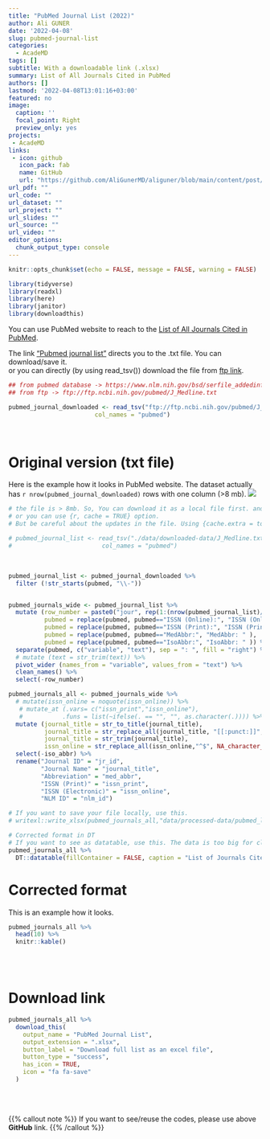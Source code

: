 ```yaml
---
title: "PubMed Journal List (2022)"
author: Ali GUNER
date: '2022-04-08'
slug: pubmed-journal-list
categories:
  - AcadeMD
tags: []
subtitle: With a downloadable link (.xlsx)
summary: List of All Journals Cited in PubMed 
authors: []
lastmod: '2022-04-08T13:01:16+03:00'
featured: no
image:
  caption: ''
  focal_point: Right
  preview_only: yes
projects: 
 - AcadeMD
links:
 - icon: github
   icon_pack: fab
   name: GitHub
   url: "https://github.com/AliGunerMD/aliguner/blob/main/content/post/2022-04-08-pubmed-journal-list/index.en.Rmd"
url_pdf: ""
url_code: ""
url_dataset: ""
url_project: ""
url_slides: ""
url_source: ""
url_video: ""
editor_options: 
  chunk_output_type: console
---
```


```r
knitr::opts_chunk$set(echo = FALSE, message = FALSE, warning = FALSE)
```


```r
library(tidyverse)
library(readxl)
library(here)
library(janitor)
library(downloadthis)
```

You can use PubMed website to reach to the [List of All Journals Cited in PubMed](https://www.nlm.nih.gov/bsd/serfile_addedinfo.html).  

The link ["Pubmed journal list"](https://ftp.ncbi.nih.gov/pubmed/J_Medline.txt) directs you to the .txt file. You can download/save it.  
or you can directly (by using read_tsv()) download the file from [ftp link](ftp://ftp.ncbi.nih.gov/pubmed/J_Medline.txt).

```r
## from pubmed database -> https://www.nlm.nih.gov/bsd/serfile_addedinfo.html
## from ftp -> ftp://ftp.ncbi.nih.gov/pubmed/J_Medline.txt

pubmed_journal_downloaded <- read_tsv("ftp://ftp.ncbi.nih.gov/pubmed/J_Medline.txt",
                        col_names = "pubmed") 

```
<br>

# Original version (txt file)  
Here is the example how it looks in PubMed website. The dataset actually has `r nrow(pubmed_journal_downloaded)` rows with one column (>8 mb). 
![](./pubmed_org.jpg)

```r
# the file is > 8mb. So, You can download it as a local file first. and then read it from local.  
# or you can use {r, cache = TRUE} option. 
# But be careful about the updates in the file. Using {cache.extra = tools::md5sum("")} option may be needed.

# pubmed_journal_list <- read_tsv("./data/downloaded-data/J_Medline.txt",
#                         col_names = "pubmed")
```
<br>
```r
pubmed_journal_list <- pubmed_journal_downloaded %>%         
  filter (!str_starts(pubmed, "\\-"))               


pubmed_journals_wide <- pubmed_journal_list %>%  
  mutate (row_number = paste0("jour", rep(1:(nrow(pubmed_journal_list)/7), each = 7)), .before = "pubmed",
          pubmed = replace(pubmed, pubmed=="ISSN (Online):", "ISSN (Online): " ),
          pubmed = replace(pubmed, pubmed=="ISSN (Print):", "ISSN (Print): " ),
          pubmed = replace(pubmed, pubmed=="MedAbbr:", "MedAbbr: " ),
          pubmed = replace(pubmed, pubmed=="IsoAbbr:", "IsoAbbr: " )) %>% 
  separate(pubmed, c("variable", "text"), sep = ": ", fill = "right") %>% 
  # mutate (text = str_trim(text)) %>% 
  pivot_wider (names_from = "variable", values_from = "text") %>% 
  clean_names() %>% 
  select(-row_number)
```


```r
pubmed_journals_all <- pubmed_journals_wide %>% 
  # mutate(issn_online = noquote(issn_online)) %>% 
   # mutate_at (.vars= c("issn_print","issn_online"),
   #           .funs = list(~ifelse(. == "", "", as.character(.)))) %>% 
  mutate (journal_title = str_to_title(journal_title),
          journal_title = str_replace_all(journal_title, "[[:punct:]]", ""),
          journal_title = str_trim(journal_title),
          issn_online = str_replace_all(issn_online,"^$", NA_character_)) %>% 
  select(-iso_abbr) %>% 
  rename("Journal ID" = "jr_id",
         "Journal Name" = "journal_title",
         "Abbreviation" = "med_abbr",
         "ISSN (Print)" = "issn_print",
         "ISSN (Electronic)" = "issn_online",
         "NLM ID" = "nlm_id")
```


```r
# If you want to save your file locally, use this.
# writexl::write_xlsx(pubmed_journals_all,"data/processed-data/pubmed_list_2022.xlsx")
```

```r
# Corrected format in DT
# If you want to see as datatable, use this. The data is too big for client-side datatables.
pubmed_journals_all %>%
  DT::datatable(fillContainer = FALSE, caption = "List of Journals Cited in PubMed")
```

# Corrected format
This is an example how it looks. 
```r
pubmed_journals_all %>% 
  head(10) %>% 
  knitr::kable()
```



<br><br>

# Download link
```r
pubmed_journals_all %>%
  download_this(
    output_name = "PubMed Journal List",
    output_extension = ".xlsx",
    button_label = "Download full list as an excel file",
    button_type = "success",
    has_icon = TRUE,
    icon = "fa fa-save"
  )
```
<br><br>

{{% callout note %}}
If you want to see/reuse the codes, please use above **GitHub** link.
{{% /callout %}}
